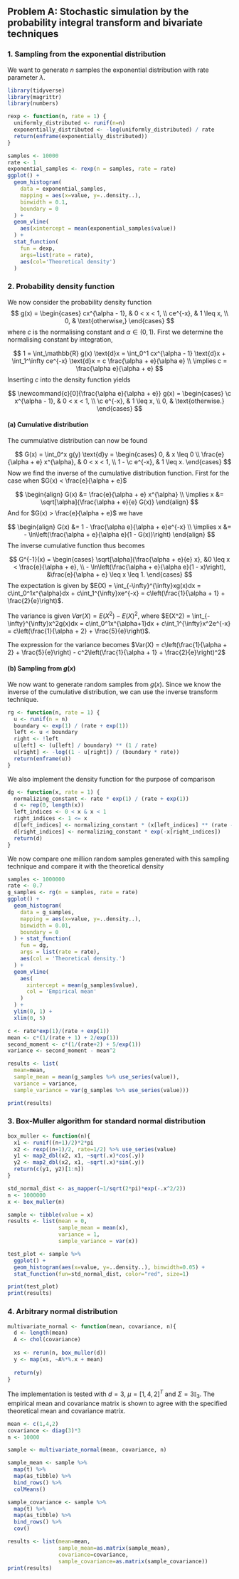 ## Problem A: Stochastic simulation by the probability integral transform and bivariate techniques


### 1. Sampling from the exponential distribution

We want to generate $n$ samples the exponential distribution with rate parameter $\lambda$.

```r
library(tidyverse)
library(magrittr)
library(numbers)
```

```r
rexp <- function(n, rate = 1) {
  uniformly_distributed <- runif(n=n)
  exponentially_distributed <- -log(uniformly_distributed) / rate
  return(enframe(exponentially_distributed))
}
```

```r
samples <- 10000
rate <- 1
exponential_samples <- rexp(n = samples, rate = rate)
ggplot() + 
  geom_histogram(
    data = exponential_samples,
    mapping = aes(x=value, y=..density..),
    binwidth = 0.1,
    boundary = 0
  ) +
  geom_vline(
    aes(xintercept = mean(exponential_samples$value))
  ) +
  stat_function(
    fun = dexp,
    args=list(rate = rate),
    aes(col='Theoretical density')
  )
```


### 2. Probability density function

We now consider the probability density function
$$
g(x) =
\begin{cases}
  cx^{\alpha - 1}, & 0 < x < 1, \\
  ce^{-x}, & 1 \leq x, \\
  0, & \text{otherwise,}
\end{cases}
$$
where $c$ is the normalising constant and $\alpha \in (0, 1)$.
First we determine the normalising constant by integration,

$$
1
= \int_\mathbb{R} g(x) \text{d}x
= \int_0^1 cx^{\alpha - 1} \text{d}x + \int_1^\infty ce^{-x} \text{d}x
= c \frac{\alpha + e}{\alpha e} \\
\implies c = \frac{\alpha e}{\alpha + e}
$$
Inserting $c$ into the density function yields

$$
\newcommand{c}[0]{\frac{\alpha e}{\alpha + e}}
g(x) =
\begin{cases}
  \c x^{\alpha - 1}, & 0 < x < 1, \\
  \c e^{-x}, & 1 \leq x, \\
  0, & \text{otherwise.}
\end{cases}
$$

#### (a) Cumulative distribution

The cummulative distribution can now be found

$$
G(x)
= \int_0^x g(y) \text{d}y
= \begin{cases}
  0, & x \leq 0 \\
  \frac{e}{\alpha + e} x^{\alpha}, & 0 < x < 1, \\
  1 - \c e^{-x}, & 1 \leq x.
\end{cases}
$$
Now we find the inverse of the cumulative distribution function. First for the case when $G(x) < \frac{e}{\alpha + e}$

$$
\begin{align}
  G(x) &= \frac{e}{\alpha + e} x^{\alpha} \\
  \implies x &= \sqrt[\alpha]{\frac{\alpha + e}{e} G(x)}
\end{align}
$$
And for $G(x) > \frac{e}{\alpha + e}$ we have

$$
\begin{align}
  G(x) &= 1 - \frac{\alpha e}{\alpha + e}e^{-x} \\
  \implies x &= - \ln\left(\frac{\alpha + e}{\alpha e}(1 - G(x))\right)
\end{align}
$$
The inverse cumulative function thus becomes

$$
G^{-1}(x) =
\begin{cases}
  \sqrt[\alpha]{\frac{\alpha + e}{e} x}, &0 \leq x < \frac{e}{\alpha + e}, \\
  - \ln\left(\frac{\alpha + e}{\alpha e}(1 - x)\right), &\frac{e}{\alpha + e} \leq x \leq 1.
\end{cases}
$$
The expectation is given by $E(X) = \int_{-\infty}^{\infty}xg(x)dx = c\int_0^1x^{\alpha}dx + c\int_1^{\infty}xe^{-x} = c\left(\frac{1}{\alpha + 1} + \frac{2}{e}\right)$. 

The variance is given $Var(X) = E(X^2) - E(X)^2$, where $E(X^2) = \int_{-\infty}^{\infty}x^2g(x)dx = c\int_0^1x^{\alpha+1}dx + c\int_1^{\infty}x^2e^{-x} = c\left(\frac{1}{\alpha + 2} + \frac{5}{e}\right)$. 

The expression for the variance becomes $Var(X) = c\left(\frac{1}{\alpha + 2} + \frac{5}{e}\right) - c^2\left(\frac{1}{\alpha + 1} + \frac{2}{e}\right)^2$

#### (b) Sampling from $g(x)$

We now want to generate random samples from $g(x)$. Since we know the inverse of the cumulative distribution, we can use the inverse transform technique.

```r
rg <- function(n, rate = 1) {
  u <- runif(n = n)
  boundary <- exp(1) / (rate + exp(1))
  left <- u < boundary
  right <- !left
  u[left] <- (u[left] / boundary) ** (1 / rate)
  u[right] <- -log((1 - u[right]) / (boundary * rate))
  return(enframe(u))
}
```

We also implement the density function for the purpose of comparison

```r
dg <- function(x, rate = 1) {
  normalizing_constant <- rate * exp(1) / (rate + exp(1))
  d <- rep(0, length(x))
  left_indices <- 0 < x & x < 1
  right_indices <- 1 <= x
  d[left_indices] <- normalizing_constant * (x[left_indices] ** (rate - 1))
  d[right_indices] <- normalizing_constant * exp(-x[right_indices])
  return(d)
}
```

We now compare one million random samples generated with this sampling technique and compare
it with the theoretical density

```r
samples <- 1000000
rate <- 0.7
g_samples <- rg(n = samples, rate = rate)
ggplot() +
  geom_histogram(
    data = g_samples,
    mapping = aes(x=value, y=..density..),
    binwidth = 0.01,
    boundary = 0
  ) + stat_function(
    fun = dg,
    args = list(rate = rate),
    aes(col = 'Theoretical density.')
  ) +
  geom_vline(
    aes(
      xintercept = mean(g_samples$value),
      col = 'Empirical mean'
    )
  ) +
  ylim(0, 1) +
  xlim(0, 5)
```
```r
c <- rate*exp(1)/(rate + exp(1))
mean <- c*(1/(rate + 1) + 2/exp(1))
second_moment <- c*(1/(rate+2) + 5/exp(1))
variance <- second_moment - mean^2

results <- list(
  mean=mean,
  sample_mean = mean(g_samples %>% use_series(value)),
  variance = variance,
  sample_variance = var(g_samples %>% use_series(value)))

print(results)
```



### 3. Box-Muller algorithm for standard normal distribution

```r

box_muller <- function(n){
  x1 <- runif((n+1)/2)*2*pi
  x2 <- rexp((n+1)/2, rate=1/2) %>% use_series(value)
  y1 <- map2_dbl(x2, x1, ~sqrt(.x)*cos(.y))
  y2 <- map2_dbl(x2, x1, ~sqrt(.x)*sin(.y))
  return(c(y1, y2)[1:n])
}

std_normal_dist <- as_mapper(~1/sqrt(2*pi)*exp(-.x^2/2))
n <- 1000000
x <- box_muller(n)

sample <- tibble(value = x)
results <- list(mean = 0,
                sample_mean = mean(x), 
                variance = 1,
                sample_variance = var(x))

test_plot <- sample %>%
  ggplot() + 
  geom_histogram(aes(x=value, y=..density..), binwidth=0.05) + 
  stat_function(fun=std_normal_dist, color="red", size=1)

print(test_plot)
print(results)
```



### 4. Arbitrary normal distribution

```r
multivariate_normal <- function(mean, covariance, n){
  d <- length(mean)
  A <- chol(covariance)
  
  xs <- rerun(n, box_muller(d))
  y <- map(xs, ~A%*%.x + mean)
  
  return(y)
}
```

The implementation is tested with $d=3$, $\mu = \left[1, 4, 2\right]^T$ and $\Sigma = 3\mathbb{I}_3$. The empirical mean and covariance matrix is shown to agree with the specified theoretical mean and covariance matrix. 


```r
mean <- c(1,4,2)
covariance <- diag(3)*3
n <- 10000

sample <- multivariate_normal(mean, covariance, n)

sample_mean <- sample %>%
  map(t) %>%
  map(as_tibble) %>%
  bind_rows() %>%
  colMeans()

sample_covariance <- sample %>%
  map(t) %>%
  map(as_tibble) %>%
  bind_rows() %>%
  cov()

results <- list(mean=mean,
                sample_mean=as.matrix(sample_mean),
                covariance=covariance,
                sample_covariance=as.matrix(sample_covariance))
print(results)
```

